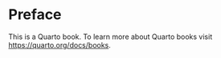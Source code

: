 # Preface {.unnumbered}

This is a Quarto book. To learn more about Quarto books visit <https://quarto.org/docs/books>.
